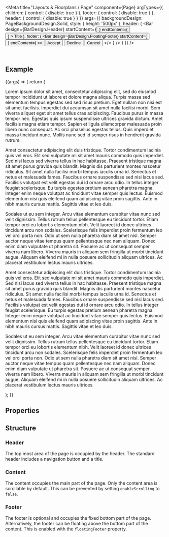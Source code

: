 
<Meta
  title="Layouts & Floorplans / Page"
  component={Page}
  argTypes={{
    children: { control: { disable: true } },
    footer: { control: { disable: true } },
    header: { control: { disable: true } }
  }}
  args={{
    backgroundDesign: PageBackgroundDesign.Solid,
    style: {
      height: '500px'
    },
    header: (
      <Bar
        design={BarDesign.Header}
        startContent={<Button icon="home" title="Go Home" />}
        endContent={<Button icon="settings" title="Go to Settings" />}
      >
        <Label>Title</Label>
      </Bar>
    ),
    footer: (
      <Bar
        design={BarDesign.FloatingFooter}
        startContent={<Button icon="home" title="Go Home" />}
        endContent={
          <>
            <Button design={ButtonDesign.Positive}>Accept</Button>
            <Button design={ButtonDesign.Negative}>Decline</Button>
            <Button design={ButtonDesign.Transparent}>Cancel</Button>
          </>
        }
      />
    )
  }}
/>

<DocsHeader since="0.14.0" />

<br />

## Example

<Canvas>
  <Story name="Default">
    {(args) => {
      return (
        <Page {...args}>
          <div>
            <p>
              Lorem ipsum dolor sit amet, consectetur adipiscing elit, sed do eiusmod tempor incididunt ut labore et
              dolore magna aliqua. Turpis massa sed elementum tempus egestas sed sed risus pretium. Eget nullam non nisi
              est sit amet facilisis. Imperdiet dui accumsan sit amet nulla facilisi morbi. Sem viverra aliquet eget sit
              amet tellus cras adipiscing. Faucibus purus in massa tempor nec. Egestas quis ipsum suspendisse ultrices
              gravida dictum. Amet facilisis magna etiam tempor. Sapien et ligula ullamcorper malesuada proin libero
              nunc consequat. Ac orci phasellus egestas tellus. Quis imperdiet massa tincidunt nunc. Mollis nunc sed id
              semper risus in hendrerit gravida rutrum.
            </p>
            <p>
              Amet consectetur adipiscing elit duis tristique. Tortor condimentum lacinia quis vel eros. Elit sed
              vulputate mi sit amet mauris commodo quis imperdiet. Sed nisi lacus sed viverra tellus in hac habitasse.
              Praesent tristique magna sit amet purus gravida quis blandit. Magnis dis parturient montes nascetur
              ridiculus. Sit amet nulla facilisi morbi tempus iaculis urna id. Senectus et netus et malesuada fames.
              Faucibus ornare suspendisse sed nisi lacus sed. Facilisis volutpat est velit egestas dui id ornare arcu
              odio. In tellus integer feugiat scelerisque. Eu turpis egestas pretium aenean pharetra magna. Integer enim
              neque volutpat ac tincidunt vitae semper quis lectus. Euismod elementum nisi quis eleifend quam adipiscing
              vitae proin sagittis. Ante in nibh mauris cursus mattis. Sagittis vitae et leo duis.
            </p>
            <p>
              Sodales ut eu sem integer. Arcu vitae elementum curabitur vitae nunc sed velit dignissim. Tellus rutrum
              tellus pellentesque eu tincidunt tortor. Etiam tempor orci eu lobortis elementum nibh. Velit laoreet id
              donec ultrices tincidunt arcu non sodales. Scelerisque felis imperdiet proin fermentum leo vel orci porta
              non. Odio ut sem nulla pharetra diam sit amet nisl. Semper auctor neque vitae tempus quam pellentesque nec
              nam aliquam. Donec enim diam vulputate ut pharetra sit. Posuere ac ut consequat semper viverra nam libero.
              Viverra mauris in aliquam sem fringilla ut morbi tincidunt augue. Aliquam eleifend mi in nulla posuere
              sollicitudin aliquam ultrices. Ac placerat vestibulum lectus mauris ultrices.
            </p>
            <p>
              Amet consectetur adipiscing elit duis tristique. Tortor condimentum lacinia quis vel eros. Elit sed
              vulputate mi sit amet mauris commodo quis imperdiet. Sed nisi lacus sed viverra tellus in hac habitasse.
              Praesent tristique magna sit amet purus gravida quis blandit. Magnis dis parturient montes nascetur
              ridiculus. Sit amet nulla facilisi morbi tempus iaculis urna id. Senectus et netus et malesuada fames.
              Faucibus ornare suspendisse sed nisi lacus sed. Facilisis volutpat est velit egestas dui id ornare arcu
              odio. In tellus integer feugiat scelerisque. Eu turpis egestas pretium aenean pharetra magna. Integer enim
              neque volutpat ac tincidunt vitae semper quis lectus. Euismod elementum nisi quis eleifend quam adipiscing
              vitae proin sagittis. Ante in nibh mauris cursus mattis. Sagittis vitae et leo duis.
            </p>
            <p>
              Sodales ut eu sem integer. Arcu vitae elementum curabitur vitae nunc sed velit dignissim. Tellus rutrum
              tellus pellentesque eu tincidunt tortor. Etiam tempor orci eu lobortis elementum nibh. Velit laoreet id
              donec ultrices tincidunt arcu non sodales. Scelerisque felis imperdiet proin fermentum leo vel orci porta
              non. Odio ut sem nulla pharetra diam sit amet nisl. Semper auctor neque vitae tempus quam pellentesque nec
              nam aliquam. Donec enim diam vulputate ut pharetra sit. Posuere ac ut consequat semper viverra nam libero.
              Viverra mauris in aliquam sem fringilla ut morbi tincidunt augue. Aliquam eleifend mi in nulla posuere
              sollicitudin aliquam ultrices. Ac placerat vestibulum lectus mauris ultrices.
            </p>
          </div>
        </Page>
      );
    }}
  </Story>
</Canvas>

## Properties

<ArgsTable story="." />

## Structure

### Header

The top most area of the page is occupied by the header. The standard header includes a navigation button and a title.

### Content

The content occupies the main part of the page. Only the content area is scrollable by default. This can be prevented by setting `enableScrolling` to `false`.

### Footer

The footer is optional and occupies the fixed bottom part of the page. Alternatively, the footer can be floating above the bottom part of the content. This is enabled with the `floatingFooter` property.

<Footer />
